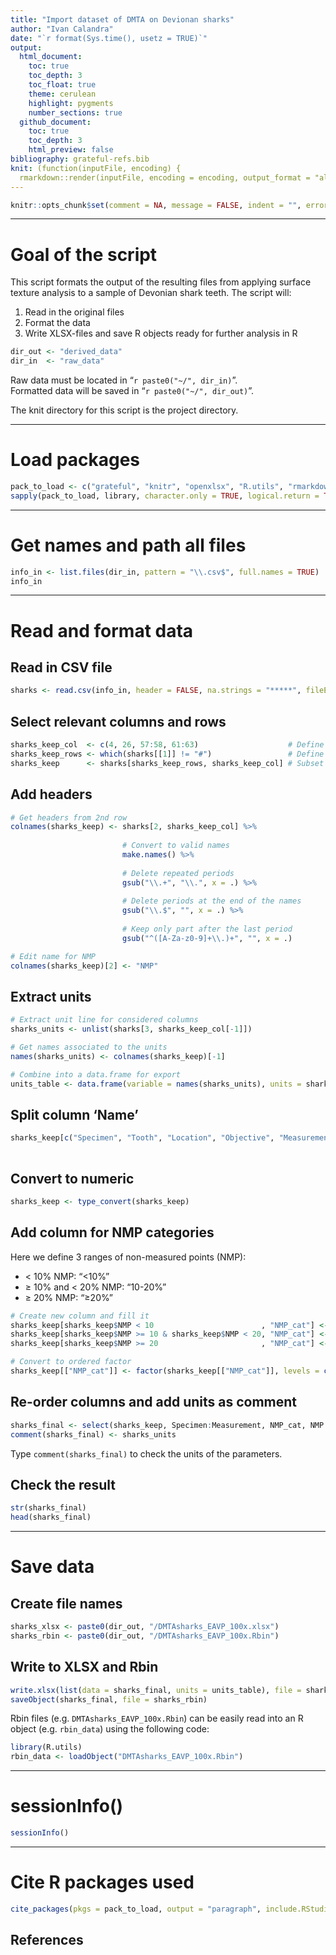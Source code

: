 ```yaml
---
title: "Import dataset of DMTA on Devionan sharks"
author: "Ivan Calandra"
date: "`r format(Sys.time(), usetz = TRUE)`"
output:
  html_document:
    toc: true
    toc_depth: 3
    toc_float: true
    theme: cerulean
    highlight: pygments
    number_sections: true
  github_document: 
    toc: true
    toc_depth: 3
    html_preview: false
bibliography: grateful-refs.bib
knit: (function(inputFile, encoding) {
  rmarkdown::render(inputFile, encoding = encoding, output_format = "all", knit_root_dir = rprojroot::find_rstudio_root_file()) })
---
```



```r
knitr::opts_chunk$set(comment = NA, message = FALSE, indent = "", error = TRUE)
```


---


# Goal of the script
This script formats the output of the resulting files from applying surface texture analysis to a sample of Devonian shark teeth.
The script will:

1. Read in the original files  
2. Format the data  
3. Write XLSX-files and save R objects ready for further analysis in R  

```r
dir_out <- "derived_data"
dir_in  <- "raw_data"
```

Raw data must be located in "`r paste0("~/", dir_in)`".  
Formatted data will be saved in "`r paste0("~/", dir_out)`".

The knit directory for this script is the project directory.


---


# Load packages
```r
pack_to_load <- c("grateful", "knitr", "openxlsx", "R.utils", "rmarkdown", "tidyverse")
sapply(pack_to_load, library, character.only = TRUE, logical.return = TRUE) 
```


---


# Get names and path all files 
```r
info_in <- list.files(dir_in, pattern = "\\.csv$", full.names = TRUE)
info_in
```


---


# Read and format data
## Read in CSV file
```r
sharks <- read.csv(info_in, header = FALSE, na.strings = "*****", fileEncoding = 'WINDOWS-1252')
```


## Select relevant columns and rows
```r
sharks_keep_col  <- c(4, 26, 57:58, 61:63)                    # Define columns to keep
sharks_keep_rows <- which(sharks[[1]] != "#")                 # Define rows to keep
sharks_keep      <- sharks[sharks_keep_rows, sharks_keep_col] # Subset rows and columns
```


## Add headers
```r
# Get headers from 2nd row
colnames(sharks_keep) <- sharks[2, sharks_keep_col] %>% 
  
                         # Convert to valid names
                         make.names() %>% 
  
                         # Delete repeated periods
                         gsub("\\.+", "\\.", x = .) %>% 
  
                         # Delete periods at the end of the names
                         gsub("\\.$", "", x = .) %>%
  
                         # Keep only part after the last period
                         gsub("^([A-Za-z0-9]+\\.)+", "", x = .)

# Edit name for NMP
colnames(sharks_keep)[2] <- "NMP"
```


## Extract units
```r
# Extract unit line for considered columns
sharks_units <- unlist(sharks[3, sharks_keep_col[-1]])

# Get names associated to the units
names(sharks_units) <- colnames(sharks_keep)[-1]

# Combine into a data.frame for export
units_table <- data.frame(variable = names(sharks_units), units = sharks_units)
```


## Split column 'Name' 
```r
sharks_keep[c("Specimen", "Tooth", "Location", "Objective", "Measurement")] <- str_split_fixed(sharks_keep$Name, 
                                                                                               "_", n = 5)
```


## Convert to numeric
```r
sharks_keep <- type_convert(sharks_keep)
```


## Add column for NMP categories
Here we define 3 ranges of non-measured points (NMP):

- $<$ 10% NMP: "<10%"  
- $\ge$ 10% and $<$ 20% NMP: "10-20%"  
- $\ge$ 20% NMP: "≥20%"
 

```r
# Create new column and fill it
sharks_keep[sharks_keep$NMP < 10                        , "NMP_cat"] <- "<10%"
sharks_keep[sharks_keep$NMP >= 10 & sharks_keep$NMP < 20, "NMP_cat"] <- "10-20%"
sharks_keep[sharks_keep$NMP >= 20                       , "NMP_cat"] <- "≥20%"

# Convert to ordered factor
sharks_keep[["NMP_cat"]] <- factor(sharks_keep[["NMP_cat"]], levels = c("<10%", "10-20%", "≥20%"), ordered = TRUE)
```


## Re-order columns and add units as comment 
```r
sharks_final <- select(sharks_keep, Specimen:Measurement, NMP_cat, NMP:HAsfc9)
comment(sharks_final) <- sharks_units
```

Type `comment(sharks_final)` to check the units of the parameters.


## Check the result
```r
str(sharks_final)
head(sharks_final)
```


---


# Save data
## Create file names
```r
sharks_xlsx <- paste0(dir_out, "/DMTAsharks_EAVP_100x.xlsx")
sharks_rbin <- paste0(dir_out, "/DMTAsharks_EAVP_100x.Rbin")
```


## Write to XLSX and Rbin
```r
write.xlsx(list(data = sharks_final, units = units_table), file = sharks_xlsx) 
saveObject(sharks_final, file = sharks_rbin) 
```

Rbin files (e.g. `DMTAsharks_EAVP_100x.Rbin`) can be easily read into an R object (e.g. `rbin_data`) using the following code:
```r
library(R.utils)
rbin_data <- loadObject("DMTAsharks_EAVP_100x.Rbin")
```


---


# sessionInfo()

```r
sessionInfo()
```


---


# Cite R packages used

```r
cite_packages(pkgs = pack_to_load, output = "paragraph", include.RStudio = TRUE, out.dir = "scripts")
```


## References

